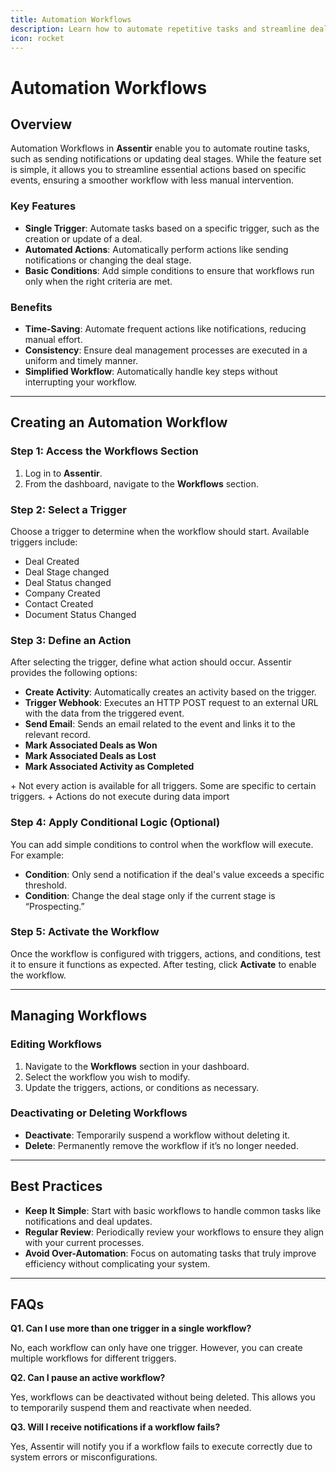 ```yaml
---
title: Automation Workflows
description: Learn how to automate repetitive tasks and streamline deal management processes in Assentir with Automation Workflows.
icon: rocket
---
```

# Automation Workflows

## Overview

Automation Workflows in **Assentir** enable you to automate routine tasks, such as sending notifications or updating deal stages. While the feature set is simple, it allows you to streamline essential actions based on specific events, ensuring a smoother workflow with less manual intervention.

### Key Features

- **Single Trigger**: Automate tasks based on a specific trigger, such as the creation or update of a deal.
- **Automated Actions**: Automatically perform actions like sending notifications or changing the deal stage.
- **Basic Conditions**: Add simple conditions to ensure that workflows run only when the right criteria are met.

### Benefits

- **Time-Saving**: Automate frequent actions like notifications, reducing manual effort.
- **Consistency**: Ensure deal management processes are executed in a uniform and timely manner.
- **Simplified Workflow**: Automatically handle key steps without interrupting your workflow.

---

## Creating an Automation Workflow

### Step 1: Access the Workflows Section

1. Log in to **Assentir**.
2. From the dashboard, navigate to the **Workflows** section.

### Step 2: Select a Trigger

Choose a trigger to determine when the workflow should start. Available triggers include:

- Deal Created
- Deal Stage changed
- Deal Status changed
- Company Created
- Contact Created
- Document Status Changed

### Step 3: Define an Action

After selecting the trigger, define what action should occur. Assentir provides the following options:

- **Create Activity**: Automatically creates an activity based on the trigger.
- **Trigger Webhook**: Executes an HTTP POST request to an external URL with the data from the triggered event.
- **Send Email**: Sends an email related to the event and links it to the relevant record.
- **Mark Associated Deals as Won**
- **Mark Associated Deals as Lost**
- **Mark Associated Activity as Completed**
<Tip>
+ Not every action is available for all triggers. Some are specific to certain triggers.
+ Actions do not execute during data import
</Tip>

### Step 4: Apply Conditional Logic (Optional)

You can add simple conditions to control when the workflow will execute. For example:

- **Condition**: Only send a notification if the deal's value exceeds a specific threshold.
- **Condition**: Change the deal stage only if the current stage is “Prospecting.”

### Step 5: Activate the Workflow

Once the workflow is configured with triggers, actions, and conditions, test it to ensure it functions as expected. After testing, click **Activate** to enable the workflow.

---

## Managing Workflows

### Editing Workflows

1. Navigate to the **Workflows** section in your dashboard.
2. Select the workflow you wish to modify.
3. Update the triggers, actions, or conditions as necessary.

### Deactivating or Deleting Workflows

- **Deactivate**: Temporarily suspend a workflow without deleting it.
- **Delete**: Permanently remove the workflow if it’s no longer needed.

---

## Best Practices

- **Keep It Simple**: Start with basic workflows to handle common tasks like notifications and deal updates.
- **Regular Review**: Periodically review your workflows to ensure they align with your current processes.
- **Avoid Over-Automation**: Focus on automating tasks that truly improve efficiency without complicating your system.

---

## FAQs

**Q1. Can I use more than one trigger in a single workflow?**

No, each workflow can only have one trigger. However, you can create multiple workflows for different triggers.

**Q2. Can I pause an active workflow?**

Yes, workflows can be deactivated without being deleted. This allows you to temporarily suspend them and reactivate when needed.

**Q3. Will I receive notifications if a workflow fails?**

Yes, Assentir will notify you if a workflow fails to execute correctly due to system errors or misconfigurations.